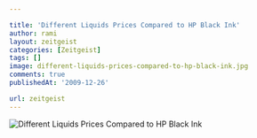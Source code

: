 ```yaml
---

title: 'Different Liquids Prices Compared to HP Black Ink'
author: rami
layout: zeitgeist
categories: [Zeitgeist]
tags: []
image: different-liquids-prices-compared-to-hp-black-ink.jpg
comments: true
publishedAt: '2009-12-26'

url: zeitgeist
---
```


![Different Liquids Prices Compared to HP Black Ink](/assets/images/content/zeitgeist/different-liquids-prices-compared-to-hp-black-ink.jpg)
